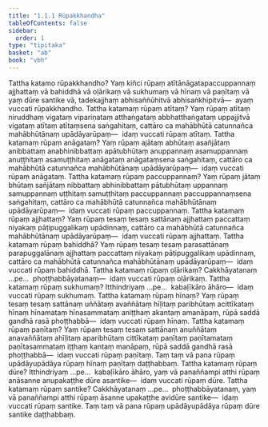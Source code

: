```yaml
---
title: "1.1.1 Rūpakkhandha"
tableOfContents: false
sidebar:
  order: 1
type: "tipitaka"
basket: "ab"
book: "vbh"
---
```



<DynamicBreadcrumb />

<Division number="2" book="vbh">

<Paragraph number="3" book="vbh">
Tattha katamo rūpakkhandho? Yaṃ kiñci rūpaṃ atītānāgatapaccuppannaṃ ajjhattaṃ vā bahiddhā vā oḷārikaṃ vā sukhumaṃ vā hīnaṃ vā paṇītaṃ vā yaṃ dūre santike vā, tadekajjhaṃ abhisaññūhitvā abhisaṅkhipitvā—  ayaṃ vuccati rūpakkhandho.
</Paragraph>

</Division>
<Division number="3" book="vbh">

<Paragraph number="4" book="vbh">
Tattha katamaṃ rūpaṃ atītaṃ? Yaṃ rūpaṃ atītaṃ niruddhaṃ vigataṃ vipariṇataṃ atthaṅgataṃ abbhatthaṅgataṃ uppajjitvā vigataṃ atītaṃ atītaṃsena saṅgahitaṃ, cattāro ca mahābhūtā catunnañca mahābhūtānaṃ upādāyarūpaṃ—  idaṃ vuccati rūpaṃ atītaṃ.
</Paragraph>

<Paragraph number="5" book="vbh">
Tattha katamaṃ rūpaṃ anāgataṃ? Yaṃ rūpaṃ ajātaṃ abhūtaṃ asañjātaṃ anibbattaṃ anabhinibbattaṃ apātubhūtaṃ anuppannaṃ asamuppannaṃ anuṭṭhitaṃ asamuṭṭhitaṃ anāgataṃ anāgataṃsena saṅgahitaṃ, cattāro ca mahābhūtā catunnañca mahābhūtānaṃ upādāyarūpaṃ—  idaṃ vuccati rūpaṃ anāgataṃ.
</Paragraph>

<Paragraph number="6" book="vbh">
Tattha katamaṃ rūpaṃ paccuppannaṃ? Yaṃ rūpaṃ jātaṃ bhūtaṃ sañjātaṃ nibbattaṃ abhinibbattaṃ pātubhūtaṃ uppannaṃ samuppannaṃ uṭṭhitaṃ samuṭṭhitaṃ paccuppannaṃ paccuppannaṃsena saṅgahitaṃ, cattāro ca mahābhūtā catunnañca mahābhūtānaṃ upādāyarūpaṃ—  idaṃ vuccati rūpaṃ paccuppannaṃ.
</Paragraph>

</Division>
<Division number="4" book="vbh">

<Paragraph number="7" book="vbh">
Tattha katamaṃ rūpaṃ ajjhattaṃ? Yaṃ rūpaṃ tesaṃ tesaṃ sattānaṃ ajjhattaṃ paccattaṃ niyakaṃ pāṭipuggalikaṃ upādinnaṃ, cattāro ca mahābhūtā catunnañca mahābhūtānaṃ upādāyarūpaṃ—  idaṃ vuccati rūpaṃ ajjhattaṃ.
</Paragraph>

<Paragraph number="8" book="vbh">
Tattha katamaṃ rūpaṃ bahiddhā? Yaṃ rūpaṃ tesaṃ tesaṃ parasattānaṃ parapuggalānaṃ ajjhattaṃ paccattaṃ niyakaṃ pāṭipuggalikaṃ upādinnaṃ, cattāro ca mahābhūtā catunnañca mahābhūtānaṃ upādāyarūpaṃ—  idaṃ vuccati rūpaṃ bahiddhā.
</Paragraph>

</Division>
<Division number="5" book="vbh">

<Paragraph number="9" book="vbh">
Tattha katamaṃ rūpaṃ oḷārikaṃ? Cakkhāyatanaṃ …pe…  phoṭṭhabbāyatanaṃ—  idaṃ vuccati rūpaṃ oḷārikaṃ.
</Paragraph>

<Paragraph number="10" book="vbh">
Tattha katamaṃ rūpaṃ sukhumaṃ? Itthindriyaṃ …pe…  kabaḷīkāro āhāro—  idaṃ vuccati rūpaṃ sukhumaṃ.
</Paragraph>

</Division>
<Division number="6" book="vbh">

<Paragraph number="11" book="vbh">
Tattha katamaṃ rūpaṃ hīnaṃ? Yaṃ rūpaṃ tesaṃ tesaṃ sattānaṃ uññātaṃ avaññātaṃ hīḷitaṃ paribhūtaṃ acittīkataṃ hīnaṃ hīnamataṃ hīnasammataṃ aniṭṭhaṃ akantaṃ amanāpaṃ, rūpā saddā gandhā rasā phoṭṭhabbā—  idaṃ vuccati rūpaṃ hīnaṃ.
</Paragraph>

<Paragraph number="12" book="vbh">
Tattha katamaṃ rūpaṃ paṇītaṃ? Yaṃ rūpaṃ tesaṃ tesaṃ sattānaṃ anuññātaṃ anavaññātaṃ ahīḷitaṃ aparibhūtaṃ cittīkataṃ paṇītaṃ paṇītamataṃ paṇītasammataṃ iṭṭhaṃ kantaṃ manāpaṃ, rūpā saddā gandhā rasā phoṭṭhabbā—  idaṃ vuccati rūpaṃ paṇītaṃ. Taṃ taṃ vā pana rūpaṃ upādāyupādāya rūpaṃ hīnaṃ paṇītaṃ daṭṭhabbaṃ.
</Paragraph>

</Division>
<Division number="7" book="vbh">

<Paragraph number="13" book="vbh">
Tattha katamaṃ rūpaṃ dūre? Itthindriyaṃ …pe…  kabaḷīkāro āhāro, yaṃ vā panaññampi atthi rūpaṃ anāsanne anupakaṭṭhe dūre asantike—  idaṃ vuccati rūpaṃ dūre.
</Paragraph>

<Paragraph number="14" book="vbh">
Tattha katamaṃ rūpaṃ santike? Cakkhāyatanaṃ …pe…  phoṭṭhabbāyatanaṃ, yaṃ vā panaññampi atthi rūpaṃ āsanne upakaṭṭhe avidūre santike—  idaṃ vuccati rūpaṃ santike. Taṃ taṃ vā pana rūpaṃ upādāyupādāya rūpaṃ dūre santike daṭṭhabbaṃ.
</Paragraph>
</Division>